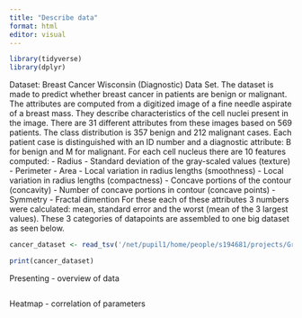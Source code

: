 ```yaml
---
title: "Describe data"
format: html
editor: visual
---
```


```r
library(tidyverse)
library(dplyr)
```

Dataset: Breast Cancer Wisconsin (Diagnostic) Data Set. The dataset is made to predict whether breast cancer in patients are benign or malignant. The attributes are computed from a digitized image of a fine needle aspirate of a breast mass. They describe characteristics of the cell nuclei present in the image. There are 31 different attributes from these images based on 569 patients. The class distribution is 357 benign and 212 malignant cases. Each patient case is distinguished with an ID number and a diagnostic attribute: B for benign and M for malignant. For each cell nucleus there are 10 features computed: - Radius - Standard deviation of the gray-scaled values (texture) - Perimeter - Area - Local variation in radius lengths (smoothness) - Local variation in radius lengths (compactness) - Concave portions of the contour (concavity) - Number of concave portions in contour (concave points) - Symmetry - Fractal dimention For these each of these attributes 3 numbers were calculated: mean, standard error and the worst (mean of the 3 largest values). These 3 categories of datapoints are assembled to one big dataset as seen below.

```r
cancer_dataset <- read_tsv('/net/pupil1/home/people/s194681/projects/Group_10_project/data/02_dat_clean.tsv')

print(cancer_dataset)

```

Presenting - overview of data

```r

```

Heatmap - correlation of parameters

```r

```
